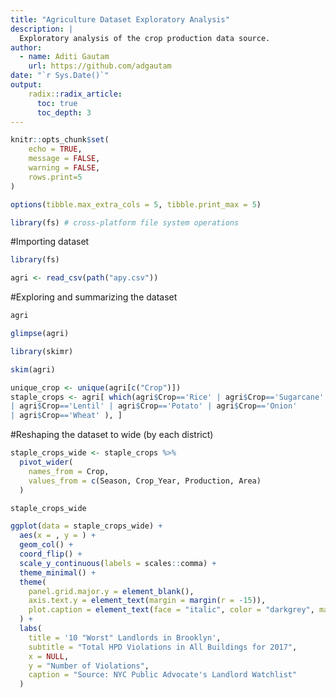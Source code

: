 ```yaml
---
title: "Agriculture Dataset Exploratory Analysis"
description: |
  Exploratory analysis of the crop production data source. 
author:
  - name: Aditi Gautam
    url: https://github.com/adgautam
date: "`r Sys.Date()`"
output: 
    radix::radix_article:
      toc: true
      toc_depth: 3
---
```


```r
knitr::opts_chunk$set(
	echo = TRUE,
	message = FALSE,
	warning = FALSE,
	rows.print=5
)

options(tibble.max_extra_cols = 5, tibble.print_max = 5)

library(fs) # cross-platform file system operations
```

#Importing dataset

```r
library(fs)

agri <- read_csv(path("apy.csv"))
```

#Exploring and summarizing the dataset

```r
agri
```

```r
glimpse(agri)
```

```r
library(skimr)

skim(agri)
```

```r
unique_crop <- unique(agri[c("Crop")])
staple_crops <- agri[ which(agri$Crop=='Rice' | agri$Crop=='Sugarcane'
| agri$Crop=='Lentil' | agri$Crop=='Potato' | agri$Crop=='Onion' 
| agri$Crop=='Wheat' ), ]
```


#Reshaping the dataset to wide (by each district)

```r
staple_crops_wide <- staple_crops %>% 
  pivot_wider(
    names_from = Crop,  
    values_from = c(Season, Crop_Year, Production, Area)
  )

staple_crops_wide
```
```r
ggplot(data = staple_crops_wide) +
  aes(x = , y = ) +
  geom_col() +
  coord_flip() +
  scale_y_continuous(labels = scales::comma) +
  theme_minimal() +
  theme(
    panel.grid.major.y = element_blank(),
    axis.text.y = element_text(margin = margin(r = -15)),
    plot.caption = element_text(face = "italic", color = "darkgrey", margin = margin(t = 10))
  ) +
  labs(
    title = '10 "Worst" Landlords in Brooklyn',
    subtitle = "Total HPD Violations in All Buildings for 2017",
    x = NULL,
    y = "Number of Violations",
    caption = "Source: NYC Public Advocate's Landlord Watchlist"
  )
```

